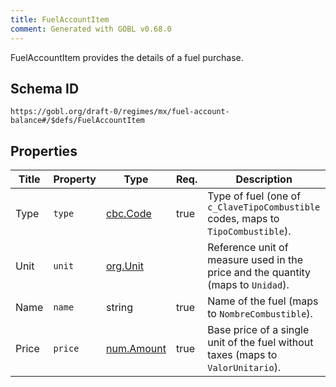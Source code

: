 ```yaml
---
title: FuelAccountItem
comment: Generated with GOBL v0.68.0
---
```


FuelAccountItem provides the details of a fuel purchase.

## Schema ID

`https://gobl.org/draft-0/regimes/mx/fuel-account-balance#/$defs/FuelAccountItem`

## Properties

| Title | Property | Type                              | Req. | Description                                                                      |
|-------|----------|-----------------------------------|------|----------------------------------------------------------------------------------|
| Type  | `type`   | [cbc.Code](/draft-0/cbc/code)     | true | Type of fuel (one of `c_ClaveTipoCombustible` codes, maps to `TipoCombustible`). |
| Unit  | `unit`   | [org.Unit](/draft-0/org/unit)     |      | Reference unit of measure used in the price and the quantity (maps to `Unidad`). |
| Name  | `name`   | string                            | true | Name of the fuel (maps to `NombreCombustible`).                                  |
| Price | `price`  | [num.Amount](/draft-0/num/amount) | true | Base price of a single unit of the fuel without taxes (maps to `ValorUnitario`). |

